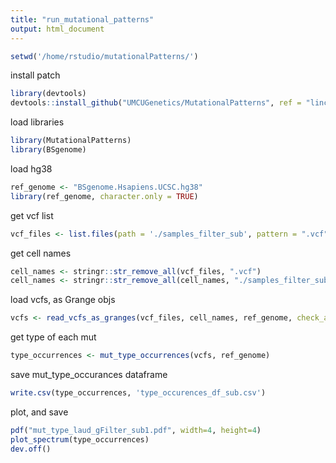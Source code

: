 ```yaml
---
title: "run_mutational_patterns"
output: html_document
---
```


```r
setwd('/home/rstudio/mutationalPatterns/')
```

install patch
```r
library(devtools)
devtools::install_github("UMCUGenetics/MutationalPatterns", ref = "lincoln-harris", force = TRUE)
```

load libraries
```r
library(MutationalPatterns)
library(BSgenome)
```

load hg38
```r
ref_genome <- "BSgenome.Hsapiens.UCSC.hg38"
library(ref_genome, character.only = TRUE)
```

get vcf list
```r
vcf_files <- list.files(path = './samples_filter_sub', pattern = ".vcf", full.names = TRUE)
```

get cell names
```r
cell_names <- stringr::str_remove_all(vcf_files, ".vcf")
cell_names <- stringr::str_remove_all(cell_names, "./samples_filter_sub/")
```

load vcfs, as Grange objs
```r
vcfs <- read_vcfs_as_granges(vcf_files, cell_names, ref_genome, check_alleles = TRUE)
```

get type of each mut
```r
type_occurrences <- mut_type_occurrences(vcfs, ref_genome)
```

save mut_type_occurances dataframe
```r
write.csv(type_occurrences, 'type_occurences_df_sub.csv')
```

plot, and save
```r
pdf("mut_type_laud_gFilter_sub1.pdf", width=4, height=4)
plot_spectrum(type_occurrences)
dev.off()
```





